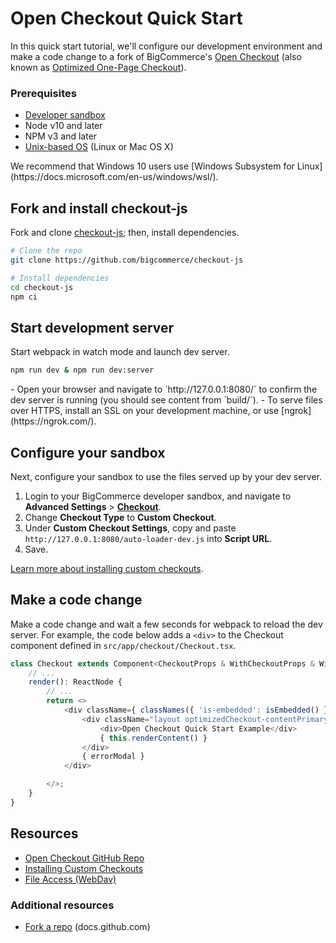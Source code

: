 # Open Checkout Quick Start

In this quick start tutorial, we'll configure our development environment and make a code change to a fork of BigCommerce's [Open Checkout](https://github.com/bigcommerce/checkout-js) (also known as [Optimized One-Page Checkout](https://support.bigcommerce.com/s/article/Optimized-Single-Page-Checkout)).

### Prerequisites

- [Developer sandbox](https://www.bigcommerce.com/essentials/free-trial/)
- Node v10 and later
- NPM v3 and later
- [Unix-based OS](https://github.com/bigcommerce/checkout-js#requirements) (Linux or Mac OS X)

<Callout type="info">
 We recommend that Windows 10 users use [Windows Subsystem for Linux](https://docs.microsoft.com/en-us/windows/wsl/).
 </Callout>



## Fork and install checkout-js

Fork and clone [checkout-js](https://github.com/bigcommerce/checkout-js); then, install dependencies.

```bash showLineNumbers copy
# Clone the repo
git clone https://github.com/bigcommerce/checkout-js

# Install dependencies
cd checkout-js
npm ci
```

## Start development server

Start webpack in watch mode and launch dev server.

```bash showLineNumbers copy
npm run dev & npm run dev:server
```

<Callout type="info">
 - Open your browser and navigate to `http://127.0.0.1:8080/` to confirm the dev server is running (you should see content from `build/`).
 - To serve files over HTTPS, install an SSL on your development machine, or use [ngrok](https://ngrok.com/).
</Callout>



## Configure your sandbox

Next, configure your sandbox to use the files served up by your dev server.

1. Login to your BigCommerce developer sandbox, and navigate to **Advanced Settings** > [**Checkout**](https://login.bigcommerce.com/deep-links/manage/settings/checkout).
2. Change **Checkout Type** to **Custom Checkout**.
3. Under **Custom Checkout Settings**, copy and paste `http://127.0.0.1:8080/auto-loader-dev.js` into **Script URL**.
4. Save.

[Learn more about installing custom checkouts](/stencil-docs/customizing-checkout/installing-custom-checkouts).

## Make a code change

Make a code change and wait a few seconds for webpack to reload the dev server. For example, the code below adds a `<div>` to the Checkout component defined in `src/app/checkout/Checkout.tsx`.

```javascript showLineNumbers copy
class Checkout extends Component<CheckoutProps & WithCheckoutProps & WithLanguageProps, CheckoutState> {
    // ...
    render(): ReactNode {
        // ...
        return <>
            <div className={ classNames({ 'is-embedded': isEmbedded() }) }>
                <div className="layout optimizedCheckout-contentPrimary">
                    <div>Open Checkout Quick Start Example</div>
                    { this.renderContent() }
                </div>
                { errorModal }
            </div>

        </>;
    }
}
```

## Resources

- [Open Checkout GitHub Repo](https://github.com/bigcommerce/checkout-js)
- [Installing Custom Checkouts](/stencil-docs/customizing-checkout/installing-custom-checkouts)
- [File Access (WebDav)](https://support.bigcommerce.com/s/article/File-Access-WebDAV)

### Additional resources

- [Fork a repo](https://docs.github.com/en/free-pro-team@latest/github/getting-started-with-github/fork-a-repo) (docs.github.com)
